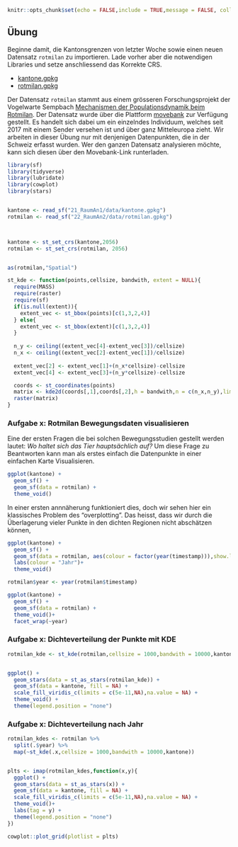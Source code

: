 ```r
knitr::opts_chunk$set(echo = FALSE,include = TRUE,message = FALSE, collapse=TRUE, warnings = FALSE) 
```

## Übung

Beginne damit, die Kantonsgrenzen von letzter Woche sowie einen neuen Datensatz `rotmilan` zu importieren. Lade vorher aber die notwendigen Libraries und setze anschliessend das Korrekte CRS.

- [kantone.gpkg](21_RaumAn1/data/kantone.gpkg)
- [rotmilan.gpkg](21_RaumAn1/data/kantone.gpkg)

Der Datensatz `rotmilan` stammt aus einem grösseren Forschungsprojekt der Vogelwarte Sempbach [Mechanismen der Populationsdynamik beim Rotmilan](https://www.vogelwarte.ch/de/projekte/oekologische-forschung/mechanismen-der-populationsdynamik-beim-rotmilan). Der Datensatz wurde über die Plattform [movebank](http://www.movebank.org/panel_embedded_movebank_webapp?gwt_fragment=page%3Dsearch_map_linked%2CindividualIds%3D676571254%2Clat%3D44.465151013519666%2Clon%3D9.096679687499508%2Cz%3D5) zur Verfügung gestellt. Es handelt sich dabei um ein einzelndes Individuum, welches seit 2017 mit einem Sender versehen ist und über ganz Mitteleuropa zieht. Wir arbeiten in dieser Übung nur mit denjenigen Datenpunkten, die in der Schweiz erfasst wurden. Wer den ganzen Datensatz analysieren möchte, kann sich diesen über den Movebank-Link runterladen.


```r
library(sf)
library(tidyverse)
library(lubridate)
library(cowplot)
library(stars)


kantone <- read_sf("21_RaumAn1/data/kantone.gpkg")
rotmilan <- read_sf("22_RaumAn2/data/rotmilan.gpkg")



kantone <- st_set_crs(kantone,2056)
rotmilan <- st_set_crs(rotmilan, 2056)



```


```r

as(rotmilan,"Spatial")

st_kde <- function(points,cellsize, bandwith, extent = NULL){
  require(MASS)
  require(raster)
  require(sf)
  if(is.null(extent)){
    extent_vec <- st_bbox(points)[c(1,3,2,4)]
  } else{
    extent_vec <- st_bbox(extent)[c(1,3,2,4)]
  }
  
  n_y <- ceiling((extent_vec[4]-extent_vec[3])/cellsize)
  n_x <- ceiling((extent_vec[2]-extent_vec[1])/cellsize)
  
  extent_vec[2] <- extent_vec[1]+(n_x*cellsize)-cellsize
  extent_vec[4] <- extent_vec[3]+(n_y*cellsize)-cellsize

  coords <- st_coordinates(points)
  matrix <- kde2d(coords[,1],coords[,2],h = bandwith,n = c(n_x,n_y),lims = extent_vec)
  raster(matrix)
}

```

### Aufgabe x: Rotmilan Bewegungsdaten visualisieren

Eine der ersten Fragen die bei solchen Bewegungsstudien gestellt werden lautet: *Wo haltet sich das Tier hauptsächlich auf?* Um diese Frage zu Beantworten kann man als erstes einfach die Datenpunkte in einer einfachen Karte Visualisieren.

```r
ggplot(kantone) + 
  geom_sf() + 
  geom_sf(data = rotmilan) +
  theme_void()
```

In einer ersten annnäherung funktioniert dies, doch wir sehen hier ein klassisches Problem des "overplotting". Das heisst, dass wir durch die Überlagerung vieler Punkte in den dichten Regionen nicht abschätzen können, 


```r
ggplot(kantone) + 
  geom_sf() + 
  geom_sf(data = rotmilan, aes(colour = factor(year(timestamp))),show.legend = 'point') +
  labs(colour = "Jahr")+
  theme_void()
```


```r
rotmilan$year <- year(rotmilan$timestamp)

ggplot(kantone) + 
  geom_sf() + 
  geom_sf(data = rotmilan) +
  theme_void()+
  facet_wrap(~year)
```


### Aufgabe x: Dichteverteilung der Punkte mit KDE

```r
rotmilan_kde <- st_kde(rotmilan,cellsize = 1000,bandwith = 10000,kantone)


ggplot() + 
  geom_stars(data = st_as_stars(rotmilan_kde)) +
  geom_sf(data = kantone, fill = NA) +
  scale_fill_viridis_c(limits = c(5e-11,NA),na.value = NA) +
  theme_void() +
  theme(legend.position = "none")

```


### Aufgabe x: Dichteverteilung nach Jahr


```r

rotmilan_kdes <- rotmilan %>%
  split(.$year) %>%
  map(~st_kde(.x,cellsize = 1000,bandwith = 10000,kantone))


plts <- imap(rotmilan_kdes,function(x,y){
  ggplot() + 
  geom_stars(data = st_as_stars(x)) +
  geom_sf(data = kantone, fill = NA) +
  scale_fill_viridis_c(limits = c(5e-11,NA),na.value = NA) +
  theme_void()+
  labs(tag = y) +
  theme(legend.position = "none")
})

cowplot::plot_grid(plotlist = plts)


```


